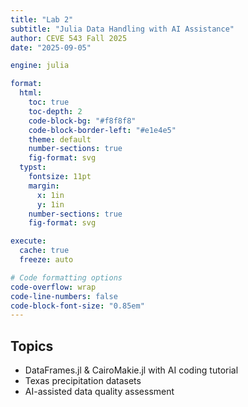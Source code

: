 ```yaml
---
title: "Lab 2"
subtitle: "Julia Data Handling with AI Assistance"
author: CEVE 543 Fall 2025
date: "2025-09-05"

engine: julia

format:
  html:
    toc: true
    toc-depth: 2
    code-block-bg: "#f8f8f8"
    code-block-border-left: "#e1e4e5"
    theme: default
    number-sections: true
    fig-format: svg
  typst:
    fontsize: 11pt
    margin: 
      x: 1in
      y: 1in
    number-sections: true
    fig-format: svg

execute: 
  cache: true
  freeze: auto

# Code formatting options
code-overflow: wrap
code-line-numbers: false
code-block-font-size: "0.85em"
---
```


## Topics

- DataFrames.jl & CairoMakie.jl with AI coding tutorial
- Texas precipitation datasets
- AI-assisted data quality assessment

